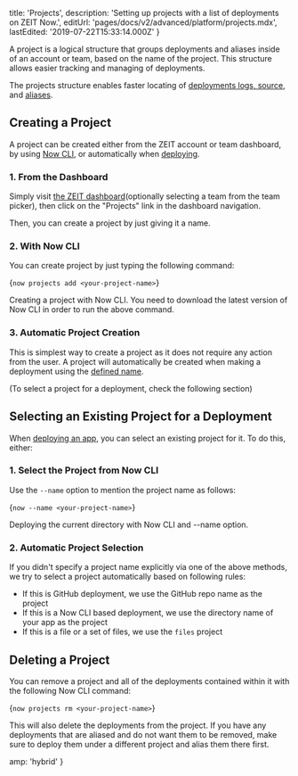 
  title: 'Projects',
  description: 'Setting up projects with a list of deployments on ZEIT Now.',
  editUrl: 'pages/docs/v2/advanced/platform/projects.mdx',
  lastEdited: '2019-07-22T15:33:14.000Z'
}

A project is a logical structure that groups deployments and aliases inside of an account or team, based on the name of the project. This structure allows easier tracking and managing of deployments.

The projects structure enables faster locating of [deployments logs, source](/docs/v2/deployments/concepts/special-paths), and [aliases](/docs/v2/custom-domains#deploying-with-your-domain).

## Creating a Project

A project can be created either from the ZEIT account or team dashboard, by using [Now CLI](/docs/v2/getting-started/installation), or automatically when [deploying](/docs/v2/deployments/basics).

### 1. From the Dashboard

Simply visit [the ZEIT dashboard](/dashboard)(optionally selecting a team from the team picker), then click on the "Projects" link in the dashboard navigation.

Then, you can create a project by just giving it a name.

### 2. With Now CLI

You can create project by just typing the following command:

<TerminalInput>{`now projects add <your-project-name>`}</TerminalInput>
<Caption>Creating a project with <GenericLink href="/now">Now CLI</GenericLink>.</Caption>

<Note>
  You need to download the latest version of Now CLI in order to run the above
  command.
</Note>

### 3. Automatic Project Creation

This is simplest way to create a project as it does not require any action from the user. A project will automatically be created when making a deployment using the [defined name](/docs/v2/deployments/concepts/urls#deployment-name).

(To select a project for a deployment, check the following section)

## Selecting an Existing Project for a Deployment

When [deploying an app](/docs/v2/deployments/basics), you can select an existing project for it. To do this, either:

### 1. Select the Project from Now CLI

Use the `--name` option to mention the project name as follows:

<TerminalInput>{`now --name <your-project-name>`}</TerminalInput>
<Caption>Deploying the current directory with Now CLI and <InlineCode>--name</InlineCode> option.</Caption>

### 2. Automatic Project Selection

If you didn't specify a project name explicitly via one of the above methods, we try to select a project automatically based on following rules:

- If this is GitHub deployment, we use the GitHub repo name as the project
- If this is a Now CLI based deployment, we use the directory name of your app as the project
- If this is a file or a set of files, we use the `files` project

## Deleting a Project

You can remove a project and all of the deployments contained within it with the following Now CLI command:

<TerminalInput>{`now projects rm <your-project-name>`}</TerminalInput>

<Note alert label="Note">
  This will also delete the deployments from the project. If you have any
  deployments that are aliased and do not want them to be removed, make sure to
  deploy them under a different project and alias them there first.
</Note>


  amp: 'hybrid'
}
